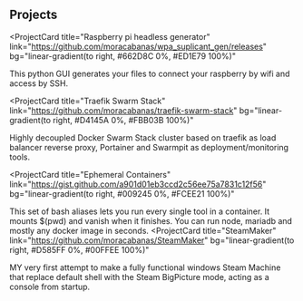 ## Projects

<ProjectCard
  title="Raspberry pi headless generator"
  link="https://github.com/moracabanas/wpa_suplicant_gen/releases"
  bg="linear-gradient(to right, #662D8C 0%, #ED1E79 100%)"
>
  This python GUI generates your files to connect your raspberry by wifi
  and access by SSH.
</ProjectCard>

<ProjectCard
  title="Traefik Swarm Stack"
  link="https://github.com/moracabanas/traefik-swarm-stack"
  bg="linear-gradient(to right, #D4145A 0%, #FBB03B 100%)"
>
  Highly decoupled Docker Swarm Stack cluster based on traefik as load balancer reverse proxy,
  Portainer and Swarmpit as deployment/monitoring tools.
</ProjectCard>

<ProjectCard
  title="Ephemeral Containers"
  link="https://gist.github.com/a901d01eb3ccd2c56ee75a7831c12f56"
  bg="linear-gradient(to right, #009245 0%, #FCEE21 100%)"
>
  This set of bash aliases lets you run every single tool in a container.
  It mounts $(pwd) and vanish when it finishes. 
  You can run node, mariadb and mostly any docker image in seconds.
</ProjectCard>
<ProjectCard
  title="SteamMaker"
  link="https://github.com/moracabanas/SteamMaker"
  bg="linear-gradient(to right, #D585FF 0%, #00FFEE 100%)"
>
  MY very first attempt to make a fully functional windows Steam Machine 
  that replace default shell with the Steam BigPicture mode, acting as a console
  from startup.
</ProjectCard>
